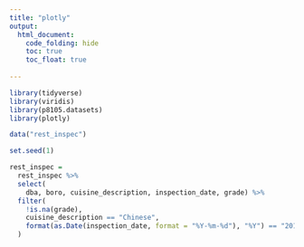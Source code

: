 ```yaml
---
title: "plotly"
output: 
  html_document:
    code_folding: hide
    toc: true
    toc_float: true
          
---
```


```r
library(tidyverse)
library(viridis)
library(p8105.datasets)
library(plotly)
```

```r
data("rest_inspec")
```

```r
set.seed(1)

rest_inspec = 
  rest_inspec %>%
  select(
    dba, boro, cuisine_description, inspection_date, grade) %>%
  filter(  
    !is.na(grade),
    cuisine_description == "Chinese",
    format(as.Date(inspection_date, format = "%Y-%m-%d"), "%Y") == "2017"
  ) 
  
```